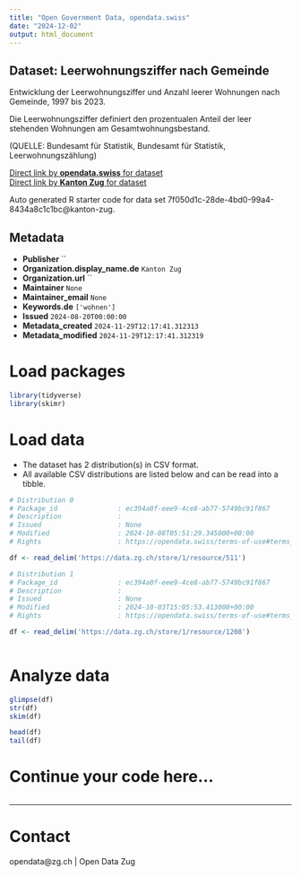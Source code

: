 ```yaml
---
title: "Open Government Data, opendata.swiss"
date: "2024-12-02"
output: html_document
---
```


## Dataset: Leerwohnungsziffer nach Gemeinde

Entwicklung der Leerwohnungsziffer und Anzahl leerer Wohnungen nach Gemeinde, 1997 bis 2023.						

Die Leerwohnungsziffer definiert den prozentualen Anteil der leer stehenden Wohnungen am Gesamtwohnungsbestand.

(QUELLE: Bundesamt für Statistik, Bundesamt für Statistik, Leerwohnungszählung)

[Direct link by **opendata.swiss** for dataset](https://opendata.swiss/de/dataset/leerwohnungsziffer-nach-gemeinde)<br>
[Direct link by **Kanton Zug** for dataset](https://www.zg.ch/behoerden/gesundheitsdirektion/statistikfachstelle/themen/09bau-und-wohnungswesen/wohnungen-2)

Auto generated R starter code for data set 7f050d1c-28de-4bd0-99a4-8434a8c1c1bc@kanton-zug.

## Metadata

- **Publisher** ``
- **Organization.display_name.de** `Kanton Zug`
- **Organization.url** ``
- **Maintainer** `None`
- **Maintainer_email** `None`
- **Keywords.de** `['wohnen']`
- **Issued** `2024-08-20T00:00:00`
- **Metadata_created** `2024-11-29T12:17:41.312313`
- **Metadata_modified** `2024-11-29T12:17:41.312319`


# Load packages

```r

library(tidyverse)
library(skimr)

```

# Load data

-   The dataset has 2 distribution(s) in CSV format.
-   All available CSV distributions are listed below and can be read into a tibble.

```r

# Distribution 0
# Package_id               : ec394a0f-eee9-4ce8-ab77-5749bc91f867
# Description              : 
# Issued                   : None
# Modified                 : 2024-10-08T05:51:29.345000+00:00
# Rights                   : https://opendata.swiss/terms-of-use#terms_by

df <- read_delim('https://data.zg.ch/store/1/resource/511')

# Distribution 1
# Package_id               : ec394a0f-eee9-4ce8-ab77-5749bc91f867
# Description              : 
# Issued                   : None
# Modified                 : 2024-10-03T15:05:53.413000+00:00
# Rights                   : https://opendata.swiss/terms-of-use#terms_by

df <- read_delim('https://data.zg.ch/store/1/resource/1208')



```

# Analyze data

```r

glimpse(df)
str(df)
skim(df)

head(df)
tail(df)

```

# Continue your code here...

```r

```

------------------------------------------------------------------------

# Contact

opendata@zg.ch | Open Data Zug
